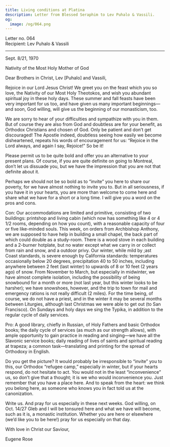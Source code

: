 ```yaml
---
title: Living conditions at Platina
description: Letter from Blessed Seraphim to Lev Puhalo & Vassili.
og:
  image: /og/064.png
---
```


<div style={{textAlign:'right', fontFamily:'monospace'}}>Letter no. 064</div>
<div style={{textAlign:'left', fontFamily:'monospace'}}>Recipient: Lev Puhalo & Vassili</div>

---

Sept. 8/21, 1970

Nativity of the Most Holy Mother of God

Dear Brothers in Christ, Lev [Puhalo] and Vassili,

Rejoice in our Lord Jesus Christ! We greet you on the feast which you so love, the Nativity of our Most Holy Theotokos, and wish you abundant spiritual joy in these holy days. These summer and fall feasts have been very important for us too, and have given us many important beginnings— and soon, God willing, will give us the beginning of our monasticism, too.

We are sorry to hear of your difficulties and sympathize with you in them. But of course they are also from God and doubtless are for your benefit, as Orthodox Christians and chosen of God. Only be patient and don’t get discouraged! The Apostle indeed, doubtless seeing how easily we become disheartened, repeats his words of encouragement for us: “Rejoice in the Lord always, and again I say, Rejoice!” So be it!

Please permit us to be quite bold and offer you an alternative to your present plans. Of course, if you are quite definite on going to Montreal, don’t let us dissuade you, but we have the impression that you are not that definite about it.

Perhaps we should not be so bold as to “invite” you here to share our poverty, for we have almost nothing to invite you to. But in all seriousness, if you have it in your hearts, you are more than welcome to come here and share what we have for a short or a long time. I will give you a word on the pros and cons.

Con: Our accommodations are limited and primitive, consisting of two buildings: printshop and living cabin (which now has something like 4 or 4 1/2 rooms, depending on how you count), with a reasonable capacity of four or five like-minded souls. This week, on orders from Archbishop Anthony, we are supposed to have help in building a small chapel, the back part of which could double as a study-room. There is a wood stove in each building and a 2-burner hotplate, but no water except what we carry in or collect from rain and snow, and a outdoor privy. Our winter, while mild by ;ast Coast standards, is severe enough by California standards: temperatures occasionally below 20 degrees, precipitation 40 to 50 inches, including anywhere between 2 feet (last winter) to upwards of 8 or 10 feet (2 years ago) of snow. From November to March, but especially in midwinter, we have almost complete isolation, including the possibility of being snowbound for a month or more (not last year, but this winter looks to be harsher); we have snowshoes, however, and the trip to town for mail and emergency rations is not really difficult (2 miles). For the time being, of course, we do not have a priest, and in the winter it may be several months between Liturgies, although last Christmas we were able to get out (to San Francisco). On Sundays and holy days we sing the Typika, in addition to the regular cycle of daily services.

Pro: A good library, chiefly in Russian, of Holy Fathers and basic Orthodox books; the daily cycle of services (as much as our strength allows), with ample opportunity to gain practice in reading and singing—we have all the Slavonic service books; daily reading of lives of saints and spiritual reading at trapeza; a common task—translating and printing for the spread of Orthodoxy in English.

Do you get the picture? It would probably be irresponsible to “invite” you to this, our Orthodox “refugee camp,” especially in winter, but if your hearts respond, do not hesitate to act. You would not in the least “inconvenience” us, so don’t give that a thought; it is we who would inconvenience you. Just remember that you have a place here. And to speak from the heart: we think you belong here, as someone who knows you in fact told us at the canonization.

Write us. And pray for us especially in these next weeks. God willing, on Oct. 14/27 Gleb and I will be tonsured here and what we have will become, such as it is, a monastic institution. Whether you are here or elsewhere (we’d like you to be here!) pray for us especially on that day.

With love in Christ our Saviour,

Eugene Rose